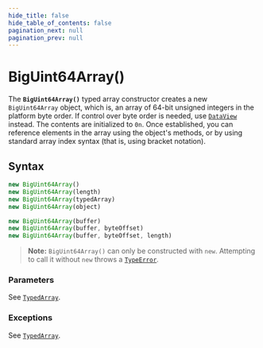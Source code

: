 ```yaml
---
hide_title: false
hide_table_of_contents: false
pagination_next: null
pagination_prev: null
---
```

# BigUint64Array()

The **`BigUint64Array()`** typed array constructor creates a
new `BigUint64Array` object, which is, an array of 64-bit unsigned integers
in the platform byte order. If control over byte order is needed, use
[`DataView`](../DataView/DataView.md) instead. The contents are initialized to `0n`. Once
established, you can reference elements in the array using the object's methods, or by
using standard array index syntax (that is, using bracket notation).

## Syntax

```js
new BigUint64Array()
new BigUint64Array(length)
new BigUint64Array(typedArray)
new BigUint64Array(object)

new BigUint64Array(buffer)
new BigUint64Array(buffer, byteOffset)
new BigUint64Array(buffer, byteOffset, length)
```

> **Note:** `BigUint64Array()` can only be constructed with `new`. Attempting to call it without `new` throws a [`TypeError`](..//TypeError/TypeError.md).

### Parameters

See [`TypedArray`](https://developer.mozilla.org/docs/Web/JavaScript/Reference/Global_Objects/TypedArray#parameters).

### Exceptions

See [`TypedArray`](https://developer.mozilla.org/docs/Web/JavaScript/Reference/Global_Objects/TypedArray#exceptions).
